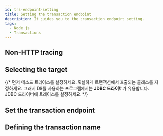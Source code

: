 ```yaml
---
id: trs-endpoint-setting
title: Setting the transaction endpoint
description: It guides you to the transaction endpoint setting.
tags:
  - Node.js
  - Transactions
---
```



<Edpdef />

## Non-HTTP tracing


<Edptracknonhttp />

## Selecting the target

{/* 먼저 메소드 트레이스를 설정하세요. 확실하게 트랜잭션에서 호출되는 클래스를 지정하세요. 그래서 DB를 사용하는 프로그램에서는 **JDBC 드라이버**가 유용합니다. JDBC 드라이버에 트레이스를 설정하세요. */}

<Edpselect />

## Set the transaction endpoint


<Edptrssetting />

## Defining the transaction name


<Edpnamesetting />
